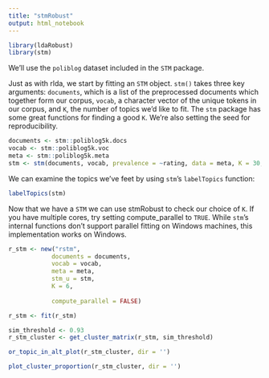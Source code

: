 ```yaml
---
title: "stmRobust"
output: html_notebook
---
```


```r
library(ldaRobust)
library(stm)
```

We'll use the `poliblog` dataset included in the `STM` package.

Just as with rlda, we start by fitting an `STM` object. `stm()` takes three key arguments: `documents`, which is a list of the preprocessed documents which together form our corpus, `vocab`, a character vector of the unique tokens in our corpus, and `K`, the number of topics we'd like to fit. The `stm` package has some great functions for finding a good `K`. We're also setting the seed for reproducibility. 

```r
documents <- stm::poliblog5k.docs
vocab <- stm::poliblog5k.voc
meta <- stm::poliblog5k.meta
stm <- stm(documents, vocab, prevalence = ~rating, data = meta, K = 30, seed = 24)
```

We can examine the topics we've feet by using `stm`'s `labelTopics` function:
```r
labelTopics(stm)
```


Now that we have a `STM` we can use stmRobust to check our choice of `K`. If you have multiple cores, try setting compute_parallel to `TRUE`. While `stm`'s internal functions don't support parallel fitting on Windows machines, this implementation works on Windows.

```r
r_stm <- new("rstm",
            documents = documents, 
            vocab = vocab,
            meta = meta,
            stm_u = stm, 
            K = 6,
            
            compute_parallel = FALSE)

r_stm <- fit(r_stm)
```


```r
sim_threshold <- 0.93
r_stm_cluster <- get_cluster_matrix(r_stm, sim_threshold)
```


```r
or_topic_in_alt_plot(r_stm_cluster, dir = '')
```



```r
plot_cluster_proportion(r_stm_cluster, dir = '')
```













